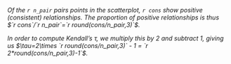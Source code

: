 
*Of the `r n_pair` pairs points in the scatterplot, `r cons` show positive (consistent) relationships. The proportion of positive relationships is thus $`r cons`/`r n_pair`=`r round(cons/n_pair,3)`$.*

*In order to compute Kendall's $\tau$, we multiply this by 2 and subtract 1, giving us $\tau=2\times `r round(cons/n_pair,3)` - 1 = `r 2*round(cons/n_pair,3)-1`$.*